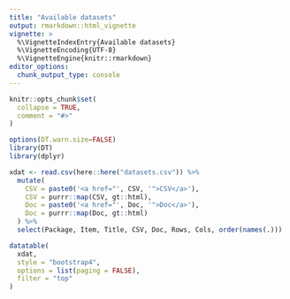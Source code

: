 ```yaml
---
title: "Available datasets"
output: rmarkdown::html_vignette
vignette: >
  %\VignetteIndexEntry{Available datasets}
  %\VignetteEncoding{UTF-8}
  %\VignetteEngine{knitr::rmarkdown}
editor_options: 
  chunk_output_type: console
---
```


```r
knitr::opts_chunk$set(
  collapse = TRUE,
  comment = "#>"
)

options(DT.warn.size=FALSE)
library(DT)
library(dplyr)
```

```r
xdat <- read.csv(here::here("datasets.csv")) %>%
  mutate(
    CSV = paste0('<a href="', CSV, '">CSV</a>'),
    CSV = purrr::map(CSV, gt::html),
    Doc = paste0('<a href="', Doc, '">Doc</a>'),
    Doc = purrr::map(Doc, gt::html)
  ) %>%
  select(Package, Item, Title, CSV, Doc, Rows, Cols, order(names(.)))

datatable(
  xdat, 
  style = "bootstrap4",
  options = list(paging = FALSE), 
  filter = "top"
)
```
